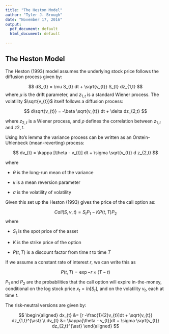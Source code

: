 ---
title: "The Heston Model"
author: "Tyler J. Brough"
date: "November 17, 2016"
output:
  pdf_document: default
  html_document: default

---

## The Heston Model

The Heston (1993) model assumes the underlying stock price follows the diffusion process given by:

$$
dS_{t} = \mu S_{t} dt + \sqrt{v_{t}} S_{t} dz_{1,t}
$$
where $\mu$ is the drift parameter, and $z_{1,t}$ is a standard Wiener process. The volatility $\sqrt{v_{t}}$ itself follows a diffusion process:

$$
d\sqrt{v_{t}} = -\beta \sqrt{v_{t}} dt + \delta dz_{2,t}
$$

where $z_{2,t}$ is a Wiener process, and $\rho$ defines the correlation between $z_{1,t}$ and $z{2,t}$. 

Using Ito's lemma the variance process can be written as an Orstein-Uhlenbeck (mean-reverting) process:

$$
dv_{t} = \kappa [\theta - v_{t}] dt + \sigma \sqrt{v_{t}} d z_{2,t}
$$

where

- $\theta$ is the long-run mean of the variance

- $\kappa$ is a mean reversion parameter 

- $\sigma$ is the volatility of volatility

Given this set up the Heston (1993) gives the price of the call option as:

$$
Call(S,v,t) = S_{t} P_{1} - K P(t,T) P_{2}
$$
where

- $S_{t}$ is the spot price of the asset

- $K$ is the strike price of the option

- $P(t,T)$ is a discount factor from time $t$ to time $T$

If we assume a constant rate of interest $r$, we can write this as

$$
P(t,T) = \exp{-r \times (T - t)}
$$

$P_{1}$ and $P_{2}$ are the probabilities that the call option will expire in-the-money, conditional on the log stock price $x_{t} = ln[S_{t}]$, and on the volatility $v_{t}$, each at time $t$. 

The risk-neutral versions are given by:

$$
\begin{aligned}
dx_{t} &= [r -\frac{1}{2}v_{t}]dt + \sqrt{v_{t}} dz_{1,t}^{\ast} \\
dv_{t} &= \kappa[\theta - v_{t}]dt + \sigma \sqrt{v_{t}} dz_{2,t}^{\ast}
\end{aligned}
$$
